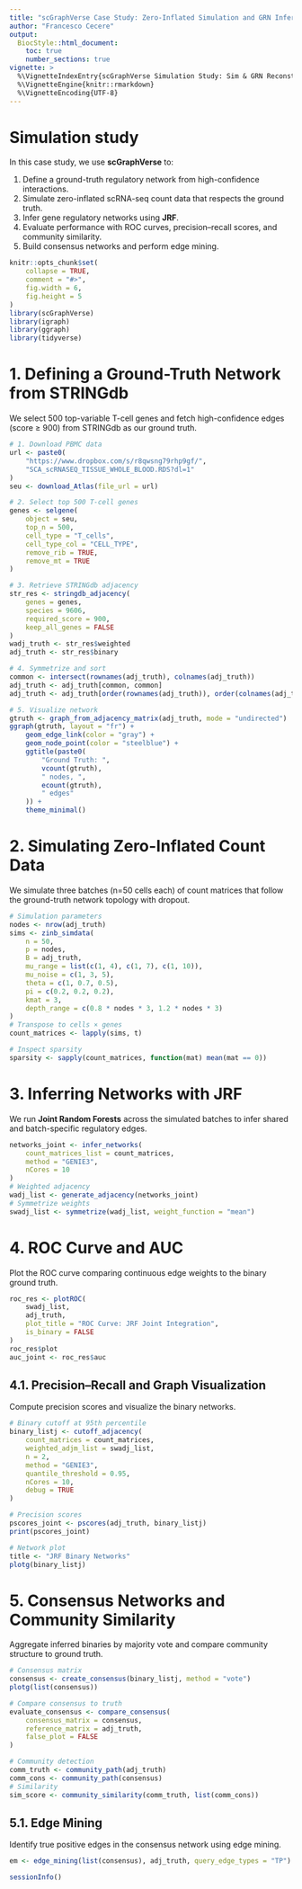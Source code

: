 ```yaml
---
title: "scGraphVerse Case Study: Zero-Inflated Simulation and GRN Inference"
author: "Francesco Cecere"
output:
  BiocStyle::html_document:
    toc: true
    number_sections: true
vignette: >
  %\VignetteIndexEntry{scGraphVerse Simulation Study: Sim & GRN Reconstruction}
  %\VignetteEngine{knitr::rmarkdown}
  %\VignetteEncoding{UTF-8}
---
```


# Simulation study 

In this case study, we use **scGraphVerse** to:

1. Define a ground-truth regulatory network from high-confidence interactions.
2. Simulate zero-inflated scRNA-seq count data that respects the ground truth.
3. Infer gene regulatory networks using **JRF**.
4. Evaluate performance with ROC curves, precision–recall scores, 
and community similarity.
5. Build consensus networks and perform edge mining.

```r
knitr::opts_chunk$set(
    collapse = TRUE,
    comment = "#>",
    fig.width = 6,
    fig.height = 5
)
library(scGraphVerse)
library(igraph)
library(ggraph)
library(tidyverse)
```

# 1. Defining a Ground-Truth Network from STRINGdb

We select 500 top-variable T-cell genes and fetch high-confidence edges 
(score ≥ 900) from STRINGdb as our ground truth.

```r
# 1. Download PBMC data
url <- paste0(
    "https://www.dropbox.com/s/r8qwsng79rhp9gf/",
    "SCA_scRNASEQ_TISSUE_WHOLE_BLOOD.RDS?dl=1"
)
seu <- download_Atlas(file_url = url)

# 2. Select top 500 T-cell genes
genes <- selgene(
    object = seu,
    top_n = 500,
    cell_type = "T_cells",
    cell_type_col = "CELL_TYPE",
    remove_rib = TRUE,
    remove_mt = TRUE
)

# 3. Retrieve STRINGdb adjacency
str_res <- stringdb_adjacency(
    genes = genes,
    species = 9606,
    required_score = 900,
    keep_all_genes = FALSE
)
wadj_truth <- str_res$weighted
adj_truth <- str_res$binary

# 4. Symmetrize and sort
common <- intersect(rownames(adj_truth), colnames(adj_truth))
adj_truth <- adj_truth[common, common]
adj_truth <- adj_truth[order(rownames(adj_truth)), order(colnames(adj_truth))]

# 5. Visualize network
gtruth <- graph_from_adjacency_matrix(adj_truth, mode = "undirected")
ggraph(gtruth, layout = "fr") +
    geom_edge_link(color = "gray") +
    geom_node_point(color = "steelblue") +
    ggtitle(paste0(
        "Ground Truth: ",
        vcount(gtruth),
        " nodes, ",
        ecount(gtruth),
        " edges"
    )) +
    theme_minimal()
```

# 2. Simulating Zero-Inflated Count Data

We simulate three batches (n=50 cells each) of count matrices that follow the 
ground-truth network topology with dropout.

```r
# Simulation parameters
nodes <- nrow(adj_truth)
sims <- zinb_simdata(
    n = 50,
    p = nodes,
    B = adj_truth,
    mu_range = list(c(1, 4), c(1, 7), c(1, 10)),
    mu_noise = c(1, 3, 5),
    theta = c(1, 0.7, 0.5),
    pi = c(0.2, 0.2, 0.2),
    kmat = 3,
    depth_range = c(0.8 * nodes * 3, 1.2 * nodes * 3)
)
# Transpose to cells × genes
count_matrices <- lapply(sims, t)

# Inspect sparsity
sparsity <- sapply(count_matrices, function(mat) mean(mat == 0))
```

# 3. Inferring Networks with JRF

We run **Joint Random Forests** across the simulated batches to infer shared 
and batch-specific regulatory edges.

```r
networks_joint <- infer_networks(
    count_matrices_list = count_matrices,
    method = "GENIE3",
    nCores = 10
)
# Weighted adjacency
wadj_list <- generate_adjacency(networks_joint)
# Symmetrize weights
swadj_list <- symmetrize(wadj_list, weight_function = "mean")
```

# 4. ROC Curve and AUC

Plot the ROC curve comparing continuous edge weights to the binary ground truth.

```r
roc_res <- plotROC(
    swadj_list,
    adj_truth,
    plot_title = "ROC Curve: JRF Joint Integration",
    is_binary = FALSE
)
roc_res$plot
auc_joint <- roc_res$auc
```

## 4.1. Precision–Recall and Graph Visualization

Compute precision scores and visualize the binary networks.

```r
# Binary cutoff at 95th percentile
binary_listj <- cutoff_adjacency(
    count_matrices = count_matrices,
    weighted_adjm_list = swadj_list,
    n = 2,
    method = "GENIE3",
    quantile_threshold = 0.95,
    nCores = 10,
    debug = TRUE
)

# Precision scores
pscores_joint <- pscores(adj_truth, binary_listj)
print(pscores_joint)

# Network plot
title <- "JRF Binary Networks"
plotg(binary_listj)
```

# 5. Consensus Networks and Community Similarity

Aggregate inferred binaries by majority vote and compare community structure
to ground truth.

```r
# Consensus matrix
consensus <- create_consensus(binary_listj, method = "vote")
plotg(list(consensus))

# Compare consensus to truth
evaluate_consensus <- compare_consensus(
    consensus_matrix = consensus,
    reference_matrix = adj_truth,
    false_plot = FALSE
)

# Community detection
comm_truth <- community_path(adj_truth)
comm_cons <- community_path(consensus)
# Similarity
sim_score <- community_similarity(comm_truth, list(comm_cons))
```

## 5.1. Edge Mining

Identify true positive edges in the consensus network using edge mining.

```r
em <- edge_mining(list(consensus), adj_truth, query_edge_types = "TP")
```

```r
sessionInfo()
```

